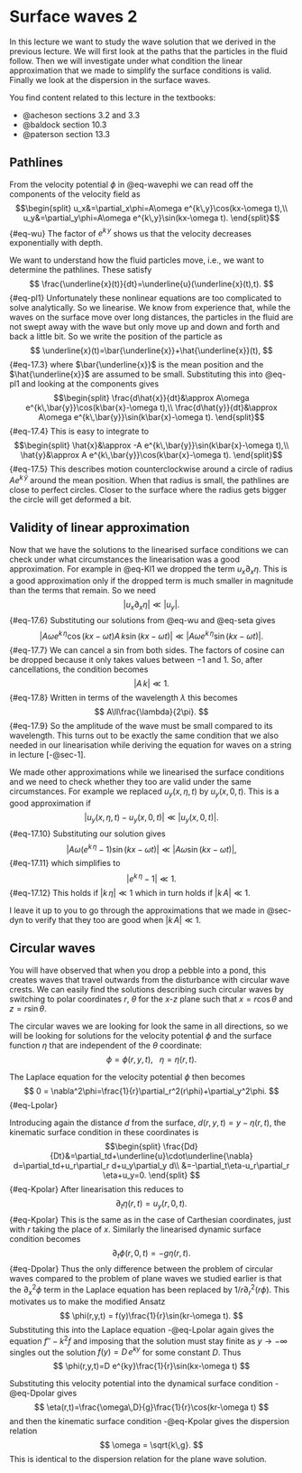 # Surface waves 2
In this lecture we want to study the wave solution that we derived in the
previous lecture. We will first look at the paths that the particles in the
fluid follow. Then we will investigate under what condition the linear
approximation that we made to simplify the surface conditions is valid. Finally
we look at the dispersion in the surface waves.

You find content related to this lecture in the textbooks:

- @acheson sections 3.2 and 3.3
- @baldock section 10.3
- @paterson section 13.3

## Pathlines
From the velocity potential $\phi$ in @eq-wavephi  we can read off the
components of the velocity field as
$$\begin{split}
u_x&=\partial_x\phi=A\omega e^{k\,y}\cos(kx-\omega t),\\
u_y&=\partial_y\phi=A\omega e^{k\,y}\sin(kx-\omega t).
\end{split}$$ {#eq-wu}
The factor of $e^{k\,y}$ shows us that the velocity decreases exponentially
with depth.

We want to understand how the fluid particles move, i.e., we want
to determine the pathlines. These satisfy
$$
\frac{\underline{x}(t)}{dt}=\underline{u}(\underline{x}(t),t).
$$ {#eq-pl1}
Unfortunately these nonlinear equations are too complicated to solve
analytically. So we linearise. We know from experience that, while
the waves on the surface move over long distances, the particles in
the fluid are not swept away with the wave but only move up and down
and forth and back a little bit. So we write the position of the
particle as
$$
\underline{x}(t)=\bar{\underline{x}}+\hat{\underline{x}}(t),
$$ {#eq-17.3}
where $\bar{\underline{x}}$ is the mean position and the $\hat{\underline{x}}$
are assumed to be small. Substituting this into @eq-pl1  and looking at the
components gives
$$\begin{split}
\frac{d\hat{x}}{dt}&\approx A\omega e^{k\,\bar{y}}\cos(k\bar{x}-\omega t),\\
\frac{d\hat{y}}{dt}&\approx A\omega e^{k\,\bar{y}}\sin(k\bar{x}-\omega t).
\end{split}$$ {#eq-17.4}
This is easy to integrate to
$$\begin{split}
\hat{x}&\approx -A e^{k\,\bar{y}}\sin(k\bar{x}-\omega t),\\
\hat{y}&\approx A e^{k\,\bar{y}}\cos(k\bar{x}-\omega t).
\end{split}$$ {#eq-17.5}
This describes motion counterclockwise around a circle of radius
$A e^{k\,\bar{y}}$ around the mean position. When that radius
is small, the pathlines are close to perfect circles. Closer to the surface
where the radius gets bigger the circle will get deformed a bit.


## Validity of linear approximation

Now that we have the solutions to the linearised surface conditions we
can check under what circumstances the linearisation was a good
approximation. For example in @eq-Kl1  we dropped the
term $u_x\partial_x\eta$. This is a good approximation only if the dropped
term is much smaller in magnitude than the terms that remain. So we need
$$
|u_x\partial_x\eta|\ll|u_y|.
$$ {#eq-17.6}
Substituting our solutions from @eq-wu  and @eq-seta gives
$$
|A\omega e^{k\,\eta}\cos(kx-\omega t)A\,k\sin(kx-\omega t)|
\ll|A\omega e^{k\,\eta}\sin(kx-\omega t)|.
$$ {#eq-17.7}
We can cancel a sin from both sides.
The factors of cosine can be dropped because it only
takes values between $-1$ and $1$. So, after cancellations, the condition
becomes
$$
|A\,k|\ll 1.
$$ {#eq-17.8}
Written in terms of the wavelength $\lambda$ this becomes
$$
A\ll\frac{\lambda}{2\pi}.
$$ {#eq-17.9}
So the amplitude of the wave must be small compared to its
wavelength.
This turns out to be exactly the same condition that we also needed in
our linearisation while deriving the equation for waves on a string in
lecture [-@sec-1].

We made other approximations while we linearised the surface
conditions and we need to check whether they too are valid under
the same circumstances. For example we replaced $u_y(x,\eta,t)$
by $u_y(x,0,t)$. This is a good approximation if
$$
|u_y(x,\eta,t)-u_y(x,0,t)|\ll|u_y(x,0,t)|.
$$ {#eq-17.10}
Substituting our solution gives
$$
|A\omega \left(e^{k\,\eta}-1\right)\sin(kx-\omega t)|
\ll|A\omega \sin(kx-\omega t)|,
$$ {#eq-17.11}
which simplifies to
$$
\left|e^{k\,\eta}-1\right|\ll1.
$$ {#eq-17.12}
This holds if $|k\, \eta|\ll 1$ which in turn holds if $|k\,A|\ll 1$.

I leave it up to you to go through the approximations
that we made in @sec-dyn to verify that they too are good
when $|k\,A|\ll 1$.

## Circular waves

You will have observed that when you drop a pebble into a pond, this creates waves that travel outwards from the disturbance with circular wave crests. We can easily find the solutions describing such circular waves by switching to polar coordinates $r$, $\theta$ for the $x$-$z$ plane such that $x=r\cos\theta$ and $z=r\sin\theta$.

The circular waves we are looking for look the same in all directions, so we
will be looking for solutions for the velocity potential $\phi$ and the surface function $\eta$ that are independent of the $\theta$ coordinate:
$$
\phi = \phi(r,y,t),~~~\eta = \eta(r,t).
$$

The Laplace equation for the velocity potential $\phi$ then becomes
$$
0 = \nabla^2\phi=\frac{1}{r}\partial_r^2(r\phi)+\partial_y^2\phi.
$$ {#eq-Lpolar}

Introducing again the distance $d$ from the surface, $d(r,y,t)=y-\eta(r,t)$,
the kinematic surface condition in these coordinates is
$$\begin{split}
\frac{Dd}{Dt}&=\partial_td+\underline{u}\cdot\underline{\nabla} d=\partial_td+u_r\partial_r d+u_y\partial_y d\\
&=-\partial_t\eta-u_r\partial_r \eta+u_y=0.
\end{split}
$$ {#eq-Kpolar}
After linearisation this reduces to
$$
\partial_t\eta(r,t)=u_y(r,0,t).
$$ {#eq-Kpolar}
This is the same as in the case of Carthesian coordinates, just with $r$ taking
the place of $x$. Similarly the linearised dynamic surface condition becomes
$$
\partial_t\phi(r,0,t)=-g\eta(r,t).
$$ {#eq-Dpolar}
Thus the only difference between the problem of circular waves compared to
the problem of plane waves we studied earlier is that the $\partial_x^2\phi$ term in the
Laplace equation has been replaced by $1/r \partial_r^2(r\phi)$. This motivates
us to make the modified Ansatz
$$
\phi(r,y,t) = f(y)\frac{1}{r}\sin(kr-\omega t).
$$
Substituting this into the Laplace equation -@eq-Lpolar again gives the
equation $f''-k^2f$ and imposing that the solution must stay finite as
$y\to-\infty$ singles out the solution $f(y)=D\,e^{ky}$ for some constant $D$.
Thus
$$
\phi(r,y,t)=D e^{ky}\frac{1}{r}\sin(kx-\omega t)
$$

Substituting this velocity potential into the dynamical surface condition -@eq-Dpolar gives
$$
\eta(r,t)=\frac{\omega\,D}{g}\frac{1}{r}\cos(kr-\omega t)
$$
and then the kinematic surface condition -@eq-Kpolar gives the dispersion
relation
$$
\omega = \sqrt{k\,g}.
$$
This is identical to the dispersion relation for the plane wave solution.

